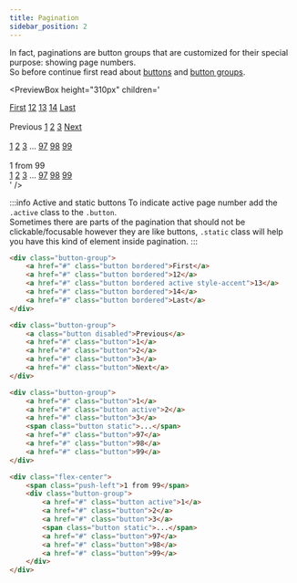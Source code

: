 ```yaml
---
title: Pagination
sidebar_position: 2
---
```



In fact, paginations are button groups that are customized for their special purpose: showing page numbers.  
So before continue first read about [buttons](/docs/components/buttons/button) and [button groups](/docs/components/buttons/button-group).

<PreviewBox
	height="310px"
	children='
<!DOCTYPE html>
<html lang="en">
	<head>
		<meta charset="UTF-8" />
		<meta http-equiv="X-UA-Compatible" content="IE=edge" />
		<meta name="viewport" content="width=device-width, initial-scale=1.0" />
		<link rel="stylesheet" href="https://raw.githack.com/amir2mi/FlatifyCSS/master/dist/css/flatify-min.css" />
		<title>Pagination</title>
	</head>
	<body>
		<div class="flex-center">
			<div class="button-group">
				<a href="#" class="button">First</a>
				<a href="#" class="button">12</a>
				<a href="#" class="button active style-accent">13</a>
				<a href="#" class="button">14</a>
				<a href="#" class="button">Last</a>
			</div>
		</div>
		<br>
		<div class="flex-center">
			<div class="button-group">
				<a class="button disabled">Previous</a>
				<a href="#" class="button">1</a>
				<a href="#" class="button">2</a>
				<a href="#" class="button">3</a>
				<a href="#" class="button">Next</a>
			</div>
		</div>
		<br>
		<div class="flex-center">
			<div class="button-group">
				<a href="#" class="button">1</a>
				<a href="#" class="button active style-orange">2</a>
				<a href="#" class="button">3</a>
				<span class="button static">...</span>
				<a href="#" class="button">97</a>
				<a href="#" class="button">98</a>
				<a href="#" class="button">99</a>
			</div>
		</div>
		<br>
		<div class="flex-center">
			<span class="push-left">1 from 99</span>
			<div class="button-group">
				<a href="#" class="button active">1</a>
				<a href="#" class="button">2</a>
				<a href="#" class="button">3</a>
				<span class="button static">...</span>
				<a href="#" class="button">97</a>
				<a href="#" class="button">98</a>
				<a href="#" class="button">99</a>
			</div>
		</div>
	</body>
</html>
'
/>

:::info Active and static buttons
To indicate active page number add the `.active` class to the `.button`.  
Sometimes there are parts of the pagination that should not be clickable/focusable however they are like buttons, `.static` class will help you have this kind of element inside pagination.
:::

```html {4,11} title="index.html"
<div class="button-group">
	<a href="#" class="button bordered">First</a>
	<a href="#" class="button bordered">12</a>
	<a href="#" class="button bordered active style-accent">13</a>
	<a href="#" class="button bordered">14</a>
	<a href="#" class="button bordered">Last</a>
</div>

<div class="button-group">
	<a class="button disabled">Previous</a>
	<a href="#" class="button">1</a>
	<a href="#" class="button">2</a>
	<a href="#" class="button">3</a>
	<a href="#" class="button">Next</a>
</div>

<div class="button-group">
	<a href="#" class="button">1</a>
	<a href="#" class="button active">2</a>
	<a href="#" class="button">3</a>
	<span class="button static">...</span>
	<a href="#" class="button">97</a>
	<a href="#" class="button">98</a>
	<a href="#" class="button">99</a>
</div>

<div class="flex-center">
	<span class="push-left">1 from 99</span>
	<div class="button-group">
		<a href="#" class="button active">1</a>
		<a href="#" class="button">2</a>
		<a href="#" class="button">3</a>
		<span class="button static">...</span>
		<a href="#" class="button">97</a>
		<a href="#" class="button">98</a>
		<a href="#" class="button">99</a>
	</div>
</div>
```
